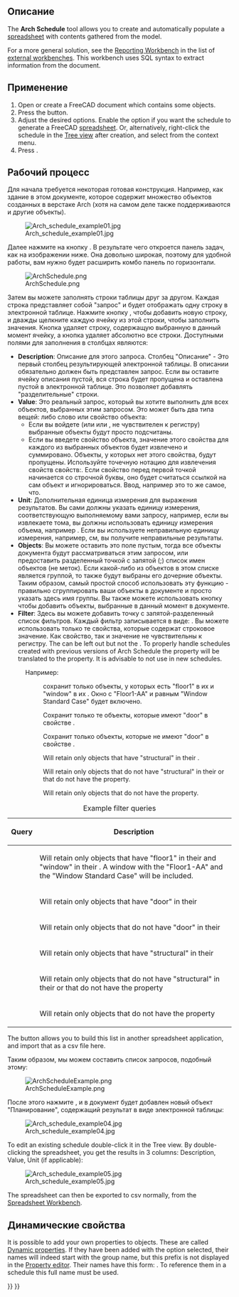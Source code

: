 <languages/>

{{Docnav
|[[BIM_Material|Materials]]
|[[BIM_Preflight|Preflight]]
|[[BIM_Workbench|BIM]]
|IconL=BIM_Material.svg
|IconR=BIM_Preflight.png
|IconC=Workbench_BIM.svg
}}

{{VeryImportantMessage|THIS COMMAND IS PART OF THE INTEGRATED [[BIM_Workbench|BIM WORKBENCH]] IN V1.0<br>
This page has been updated for that version.}}

<div class="mw-translate-fuzzy">
{{GuiCommand/ru
|Name=Arch Schedule
|Name/ru=Arch Schedule
|MenuLocation=Архитектура → Create schedule...
|Workbenches=[[Arch_Workbench/ru|Arch]]
|Shortcut=
}}
</div>

<span id="Description"></span>
==Описание==

The '''Arch Schedule''' tool allows you to create and automatically populate a [[Spreadsheet_Workbench|spreadsheet]] with contents gathered from the model.

For a more general solution, see the [https://github.com/furti/FreeCAD-Reporting/tree/master Reporting Workbench] in the list of [[External_workbenches|external workbenches]]. This workbench uses SQL syntax to extract information from the document.

<span id="Usage"></span>
==Применение==

# Open or create a FreeCAD document which contains some objects.
# Press the {{Button|[[Image:Arch_Schedule.svg|16px]] [[Arch_Schedule|Schedule]]}} button.
# Adjust the desired options. Enable the {{MenuCommand|Associate spreadsheet}} option if you want the schedule to generate a FreeCAD [[Spreadsheet_Workbench|spreadsheet]]. Or, alternatively, right-click the schedule in the [[Tree_view|Tree view]] after creation, and select {{MenuCommand|Attach spreadsheet}} from the context menu.
# Press {{Button|OK}}.

<span id="Workflow"></span>
==Рабочий процесс==

Для начала требуется некоторая готовая конструкция. Например, как здание в этом документе, которое содержит множество объектов созданных в верстаке Arch (хотя на самом деле также поддерживаются и другие объекты).

[[Image:Arch_schedule_example01.jpg]]

<div class="mw-translate-fuzzy">
Далее нажмите на кнопку {{Button|[[Image:Arch_Schedule.svg|16px]] [[Arch_Schedule/ru|Планирование]]}}. В результате чего откроется панель задач, как на изображении ниже. Она довольно широкая, поэтому для удобной работы, вам нужно будет расширить комбо панель по горизонтали.
</div>

[[Image:ArchSchedule.png]]

<div class="mw-translate-fuzzy">
Затем вы можете заполнять строки таблицы друг за другом. Каждая строка представляет собой "запрос" и будет отображать одну строку в электронной таблице. Нажмите кнопку {{Button|Add}}, чтобы добавить новую строку, и дважды щелкните каждую ячейку из этой строки, чтобы заполнить значения. Кнопка {{Button|Del}} удаляет строку, содержащую выбранную в данный момент ячейку, а кнопка {{Button|Clear}} удаляет абсолютно все строки. Доступными полями для заполнения в столбцах являются:
</div>

<div class="mw-translate-fuzzy">
* '''Description''': Описание для этого запроса. Столбец "Описание" - Это первый столбец результирующей электронной таблицы. В описании обязательно должен быть представлен запрос. Если вы оставите ячейку описания пустой, вся строка будет пропущена и оставлена пустой в электронной таблице. Это позволяет добавлять "разделительные" строки.
* '''Value''': Это реальный запрос, который вы хотите выполнить для всех объектов, выбранных этим запросом. Это может быть два типа вещей: либо слово {{incode|count}} или свойство объекта:
** Если вы войдете {{incode|count}} (или {{incode|Count}} или {{incode|COUNT}}, не чувствителен к регистру) выбранные объекты будут просто подсчитаны.
** Если вы введете свойство объекта, значение этого свойства для каждого из выбранных объектов будет извлечено и суммировано. Объекты, у которых нет этого свойства, будут пропущены. Используйте точечную нотацию для извлечения свойств свойств:{{incode|PropertyOfObject.PropertyOfProperty1.PropertyOfProperty2}}. Если свойство перед первой точкой начинается со строчной буквы, оно будет считаться ссылкой на сам объект и игнорироваться. Ввод, например {{incode|object.Shape.Volume}} это то же самое, что{{incode|Shape.Volume}}.
* '''Unit''': Дополнительная единица измерения для выражения результатов. Вы сами должны указать единицу измерения, соответствующую выполняемому вами запросу, например, если вы извлекаете тома, вы должны использовать единицу измерения объема, например {{incode|m^3}}. Если вы используете неправильную единицу измерения, например, см, вы получите неправильные результаты.
* '''Objects''': Вы можете оставить это поле пустым, тогда все объекты документа будут рассматриваться этим запросом, или предоставить разделенный точкой с запятой (;) список имен объектов (не меток). Если какой-либо из объектов в этом списке является группой, то также будут выбраны его дочерние объекты. Таким образом, самый простой способ использовать эту функцию - правильно сгруппировать ваши объекты в документе и просто указать здесь имя группы. Вы также можете использовать кнопку {{Button|Selection}} чтобы добавить объекты, выбранные в данный момент в документе.
* '''Filter''': Здесь вы можете добавить точку с запятой{{incode|;}}-разделенный список фильтров. Каждый фильтр записывается в виде: {{incode|property:value}}. Вы можете использовать только те свойства, которые содержат строковое значение. Как свойство, так и значение не чувствительны к регистру. The {{incode|value}} can be left out but not the {{incode|:}}. To properly handle schedules created with previous versions of Arch Schedule the {{incode|type}} property will be translated to the {{incode|ifctype}} property. It is advisable to not use {{incode|type}} in new schedules.
: Например:
:: {{incode|label:floor1;ifctype:window}} сохранит только объекты, у которых есть "floor1" в их {{PropertyData|Label}} и "window" в их {{PropertyData|IFC Type}}. Окно с {{PropertyData|Label}} "Floor1-AA" и {{PropertyData|IFC Type}} равным "Window Standard Case" будет включено.
:: {{incode|label:door}} Сохранит только те объекты, которые имеют "door" в свойстве {{PropertyData|Label}}.
:: {{incode|!label:door}} Сохранит только объекты, которые не имеют "door" в свойстве {{PropertyData|Label}}.
:: {{incode|ifctype:structural}} Will retain only objects that have "structural" in their {{PropertyData|IFC Type}}.
:: {{incode|!ifctype:something}} Will retain only objects that do not have "structural" in their {{PropertyData|IFC Type}} or that do not have the {{PropertyData|IFC Type}} property.
:: {{incode|!ifctype:}} Will retain only objects that do not have the {{PropertyData|IFC Type}} property.
</div>

{| class="wikitable"
|+ Example filter queries
|-
! Query
! Description
|-
| {{incode|label:floor1;ifctype:window}}
| Will retain only objects that have "floor1" in their {{PropertyData|Label}} and "window" in their {{PropertyData|IFC Type}}. A window with the {{PropertyData|Label}} "Floor1-AA" and the {{PropertyData|IFC Type}} "Window Standard Case" will be included.
|-
| {{incode|label:door}}
| Will retain only objects that have "door" in their {{PropertyData|Label}}
|-
| {{incode|!label:door}}
| Will retain only objects that do not have "door" in their {{PropertyData|Label}}
|-
| {{incode|ifctype:structural}}
| Will retain only objects that have "structural" in their {{PropertyData|IFC Type}}
|-
| {{incode|!ifctype:something}}
| Will retain only objects that do not have "structural" in their {{PropertyData|IFC Type}} or that do not have the {{PropertyData|IFC Type}} property
|-
| {{incode|!ifctype:}}
| Will retain only objects that do not have the {{PropertyData|IFC Type}} property
|}

The {{Button|[[Image:Document-open.svg|16px]] Import}} button allows you to build this list in another spreadsheet application, and import that as a csv file here.

<div class="mw-translate-fuzzy">
Таким образом, мы можем составить список запросов, подобный этому:
</div>

[[Image:ArchScheduleExample.png]]

<div class="mw-translate-fuzzy">
После этого нажмите {{Button|OK}}, и в документ будет добавлен новый объект "Планирование", содержащий результат в виде электронной таблицы:
</div>

[[Image:Arch_schedule_example04.jpg]]

To edit an existing schedule double-click it in the Tree view. By double-clicking the spreadsheet, you get the results in 3 columns: Description, Value, Unit (if applicable):

[[Image:Arch_schedule_example05.jpg]]

The spreadsheet can then be exported to csv normally, from the [[Spreadsheet_Workbench|Spreadsheet Workbench]].

<span id="Dynamic_properties"></span>
==Динамические свойства ==

It is possible to add your own properties to objects. These are called [[Property_editor#Actions|Dynamic properties]]. If they have been added with the {{MenuCommand|Prefix group name}} option selected, their names will indeed start with the group name, but this prefix is not displayed in the [[Property_editor|Property editor]]. Their names have this form: {{incode|NameOfGroup_NameOfProperty}}. To reference them in a schedule this full name must be used.


{{Docnav
|[[BIM_Material|Materials]]
|[[BIM_Preflight|Preflight]]
|[[BIM_Workbench|BIM]]
|IconL=BIM_Material.svg
|IconR=BIM_Preflight.png
|IconC=Workbench_BIM.svg
}}

{{BIM_Tools_navi{{#translation:}}}}
{{Userdocnavi{{#translation:}}}}